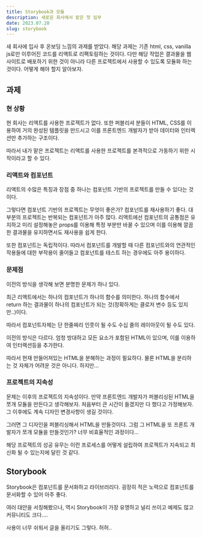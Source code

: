 ```yaml
---
title: Storybook과 모듈
description: 새로운 회사에서 맡은 첫 임무
date: 2023.07.20
slug: storybook
---
```


새 회사에 입사 후 온보딩 느낌의 과제를 받았다.
해당 과제는 기존 html, css, vanilla js로만 이루어진 코드를 리액트로 리팩토링하는 것이다.
다만 해당 작업은 결과물을 웹사이트로 배포하기 위한 것이 아니라 다른 프로젝트에서 사용할 수 있도록 모듈화 하는 것이다.
어떻게 해야 할지 알아보자.

## 과제

### 현 상황

현 회사는 리액트를 사용한 프로젝트가 없다.
또한 퍼블리셔 분들이 HTML, CSS를 이용하여 거의 완성된 템플릿을 만드시고 이를 프론트엔드 개발자가 받아 데이터와 인터렉션만 추가하는 구조이다.

따라서 내가 맡은 프로젝트는 리액트를 사용한 프로젝트를 본격적으로 가동하기 위한 시작이라고 할 수 있다.

### 리액트와 컴포넌트

리액트의 수많은 특징과 장점 중 하나는 컴포넌트 기반의 프로젝트를 만들 수 있다는 것이다.

그렇다면 컴포넌트 기반의 프로젝트는 무엇이 좋은가?
컴포넌트를 재사용하기 좋다.
대부분의 프로젝트는 반복되는 컴포넌트가 아주 많다.
리액트에선 컴포넌트의 공통점은 유지하고 미리 설정해놓은 props를 이용해 특정 부분만 바꿀 수 있으며 이를 이용해 깔끔한 결과물을 유지하면서도 재사용을 쉽게 한다.

또한 컴포넌트는 독립적이다.
따라서 컴포넌트를 개발할 때 다른 컴포넌트와의 연관적인 작용들에 대한 부작용이 줄어들고 컴포넌트를 테스트 하는 경우에도 아주 용이하다.

### 문제점

이전의 방식을 생각해 보면 분명한 문제가 하나 있다.

최근 리액트에서는 하나의 컴포넌트가 하나의 함수를 의미한다.
하나의 함수에서 return 하는 결과물이 하나의 컴포넌트가 되는 것(정확하게는 클로저 변수 등도 있지만..)이다.

따라서 컴포넌트자체는 단 한줄짜리 인풋이 될 수도 수십 줄의 레이아웃이 될 수도 있다.

이전의 방식은 다르다.
엄청 방대하고 모든 요소가 포함된 HTML이 있으며, 이를 이용하여 인터랙션등을 추가한다.

따라서 현재 만들어져있는 HTML을 분해하는 과정이 필요하다.
물론 HTML을 분리하는 것 자체가 어려운 것은 아니다.
하지만...

### 프로젝트의 지속성

문제는 이후의 프로젝트의 지속성이다.
만약 프론트엔드 개발자가 퍼블리싱된 HTML을 쪼개 모듈을 만든다고 생각해보자.
처음부터 큰 시간이 들겠지만 다 했다고 가정해보자.
그 이후에도 계속 디자인 변경사항이 생길 것이다.

그러면 그 디자인을 퍼블리싱해서 HTML을 만들것이다.
그럼 그 HTML을 또 프론트 개발자가 쪼개 모듈을 만들것인가?
너무 비효율적인 과정이다...

해당 프로젝트의 성공 유무는 이런 프로세스를 어떻게 설립하여 프로젝트가 지속되고 최신화 될 수 있는지에 달린 것 같다.

## Storybook

Storybook은 컴포넌트를 문서화하고 라이브러리다.
굉장히 적은 노력으로 컴포넌트를 문서화할 수 있어 아주 좋다.

여러 대안을 서칭해봤으나, 역시 Storybook이 가장 유명하고 널리 쓰이고 예제도 많고 커뮤니티도 크다....

사용이 너무 쉬워서 글을 올리기도 그렇다.
허허..
